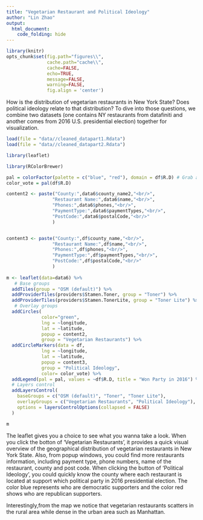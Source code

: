 ```yaml
---
title: "Vegetarian Restaurant and Political Ideology"
author: "Lin Zhao"
output: 
  html_document:
    code_folding: hide
---
```


```r
library(knitr)
opts_chunk$set(fig.path="figures\\",
               cache.path="cache\\",
               cache=FALSE,
               echo=TRUE,
               message=FALSE,
               warning=FALSE,
               fig.align = 'center') 
```

How is the distribution of vegetarian restaurants in New York State? Does political ideology relate to that distribution? To dive into those questions, we combine two datasets (one contains NY restaurants from datafiniti and another comes from 2016 U.S. presidential election) together for visualization. 


```r
load(file = "data//cleaned_datapart1.Rdata")
load(file = "data//cleaned_datapart2.Rdata")

library(leaflet)

library(RColorBrewer)

pal = colorFactor(palette = c("blue", "red"), domain = df$R.D) # Grab a palette
color_vote = pal(df$R.D)

content2 <- paste("County:",data6$county_name2,"<br/>",
                 "Restaurant Name:",data6$name,"<br/>",
                 "Phones:",data6$phones,"<br/>",
                 "PaymentType:",data6$paymentTypes,"<br/>",
                 "PostCode:",data6$postalCode,"<br/>"
                 )


content3 <- paste("County:",df$county_name,"<br/>",
                 "Restaurant Name:",df$name,"<br/>",
                 "Phones:",df$phones,"<br/>",
                 "PaymentType:",df$paymentTypes,"<br/>",
                 "PostCode:",df$postalCode,"<br/>"
                 )
                
m <- leaflet(data=data6) %>%
   # Base groups
  addTiles(group = "OSM (default)") %>%
  addProviderTiles(providers$Stamen.Toner, group = "Toner") %>%
  addProviderTiles(providers$Stamen.TonerLite, group = "Toner Lite") %>%
   # Overlay groups
  addCircles(
             color="green",
             lng = ~longitude, 
             lat = ~latitude,
             popup = content2,
             group = "Vegetarian Restaurants") %>% 
  addCircleMarkers(data = df, 
             lng = ~longitude, 
             lat = ~latitude,
             popup = content3,
             group = "Political Ideology",
             color= color_vote) %>%
  addLegend(pal = pal, values = ~df$R.D, title = "Won Party in 2016") %>% 
  # Layers control
  addLayersControl(
    baseGroups = c("OSM (default)", "Toner", "Toner Lite"),
    overlayGroups = c("Vegetarian Restaurants", "Political Ideology"),
    options = layersControlOptions(collapsed = FALSE)
  )

m
```


The leaflet gives you a choice to see what you wanna take a look. When you click the botton of ‘Vegetarian Restaurants’, it provides a quick visual overview of the geographical distribution of vegetarian restaurants in New York State. Also, from popup windows, you could find more restaurants information, including payment type, phone numbers, name of the restaurant, county and post code. When clicking the button of ‘Political Ideology’, you could quickly know the county where each restaurant is located at support which political party in 2016 presidential election. The color blue represents who are democratic supporters and the color red shows who are republican supporters.

Interestingly,from the map we notice that vegetarian restaurants scatters in the rural area while dense in the urban area such as Manhattan.  





